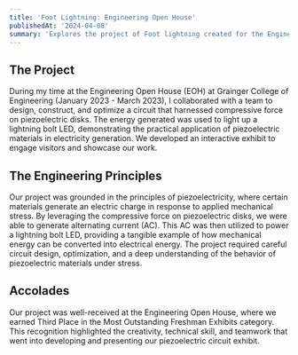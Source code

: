 ```yaml
---
title: 'Foot Lightning: Engineering Open House'
publishedAt: '2024-04-08'
summary: 'Explores the project of Foot lightning created for the Engineering Open House 2023.'
---
```


## The Project
During my time at the Engineering Open House (EOH) at Grainger College of Engineering (January 2023 - March 2023), I collaborated with a team to design, construct, and optimize a circuit that harnessed compressive force on piezoelectric disks. The energy generated was used to light up a lightning bolt LED, demonstrating the practical application of piezoelectric materials in electricity generation. We developed an interactive exhibit to engage visitors and showcase our work.


## The Engineering Principles
Our project was grounded in the principles of piezoelectricity, where certain materials generate an electric charge in response to applied mechanical stress. By leveraging the compressive force on piezoelectric disks, we were able to generate alternating current (AC). This AC was then utilized to power a lightning bolt LED, providing a tangible example of how mechanical energy can be converted into electrical energy. The project required careful circuit design, optimization, and a deep understanding of the behavior of piezoelectric materials under stress.

## Accolades
Our project was well-received at the Engineering Open House, where we earned Third Place in the Most Outstanding Freshman Exhibits category. This recognition highlighted the creativity, technical skill, and teamwork that went into developing and presenting our piezoelectric circuit exhibit.
